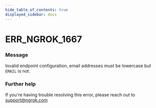 ```yaml
---
hide_table_of_contents: true
displayed_sidebar: docs
---
```



# ERR_NGROK_1667

### Message
Invalid endpoint configuration, email addresses must be lowercase but `EMAIL` is not.

<ErrorDetails error='err_ngrok_1667' />


### Further help
If you're having trouble resolving this error, please reach out to [support@ngrok.com](mailto:support@ngrok.com?subject=Help%20with%20ERR_NGROK_1667)

